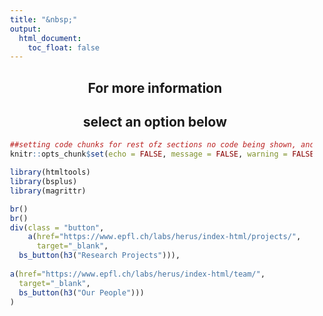 ```yaml
---
title: "&nbsp;"
output:
  html_document:
    toc_float: false
---
```



<style>
<!-- .button { -->
<!--     position: relative; -->
<!--     margin: 0px 0px 38px calc((100% - 980px) * 0.5); -->
<!--     left: 34px; -->
<!--     grid-area: 3 / 1 / 4 / 2; -->
<!--     justify-self: start; -->
<!--     align-self: start; -->
<!-- } -->
p     { display: table-row; text-align: center }
h2 { text-align:center}
.button { text-align:center}
a{padding: 10px}
.btn-default{background-color:#ec0c0c;
            border-color:#ec0c0c}
</style>

## For more information
## select an option below

```r
##setting code chunks for rest ofz sections no code being shown, and no messages.
knitr::opts_chunk$set(echo = FALSE, message = FALSE, warning = FALSE, error = FALSE )
```

```r
library(htmltools)
library(bsplus)
library(magrittr)
```


```r
br()
br()
div(class = "button",
    a(href="https://www.epfl.ch/labs/herus/index-html/projects/",
      target="_blank",
  bs_button(h3("Research Projects"))),

a(href="https://www.epfl.ch/labs/herus/index-html/team/",
  target="_blank",
  bs_button(h3("Our People")))
)
```
